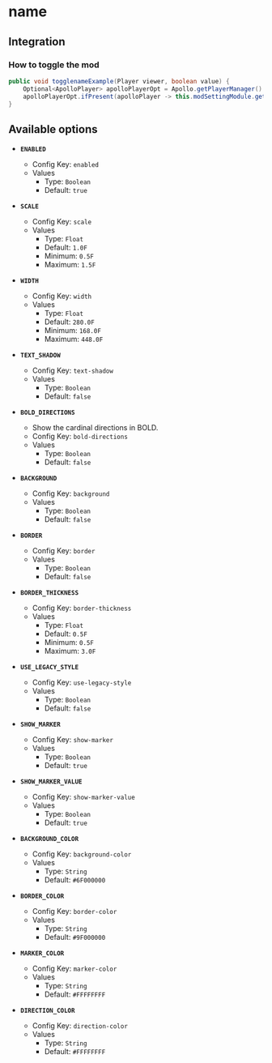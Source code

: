 # name

## Integration

### How to toggle the mod

```java
public void togglenameExample(Player viewer, boolean value) {
    Optional<ApolloPlayer> apolloPlayerOpt = Apollo.getPlayerManager().getPlayer(viewer.getUniqueId());
    apolloPlayerOpt.ifPresent(apolloPlayer -> this.modSettingModule.getOptions().set(apolloPlayer, ModDirectionHud.ENABLED, value));
}
```

## Available options

- __`ENABLED`__
    - Config Key: `enabled`
    - Values
        - Type: `Boolean`
        - Default: `true`

- __`SCALE`__
    - Config Key: `scale`
    - Values
        - Type: `Float`
        - Default: `1.0F`
        - Minimum: `0.5F`
        - Maximum: `1.5F`

- __`WIDTH`__
    - Config Key: `width`
    - Values
        - Type: `Float`
        - Default: `280.0F`
        - Minimum: `168.0F`
        - Maximum: `448.0F`

- __`TEXT_SHADOW`__
    - Config Key: `text-shadow`
    - Values
        - Type: `Boolean`
        - Default: `false`

- __`BOLD_DIRECTIONS`__
    - Show the cardinal directions in BOLD.
    - Config Key: `bold-directions`
    - Values
        - Type: `Boolean`
        - Default: `false`

- __`BACKGROUND`__
    - Config Key: `background`
    - Values
        - Type: `Boolean`
        - Default: `false`

- __`BORDER`__
    - Config Key: `border`
    - Values
        - Type: `Boolean`
        - Default: `false`

- __`BORDER_THICKNESS`__
    - Config Key: `border-thickness`
    - Values
        - Type: `Float`
        - Default: `0.5F`
        - Minimum: `0.5F`
        - Maximum: `3.0F`

- __`USE_LEGACY_STYLE`__
    - Config Key: `use-legacy-style`
    - Values
        - Type: `Boolean`
        - Default: `false`

- __`SHOW_MARKER`__
    - Config Key: `show-marker`
    - Values
        - Type: `Boolean`
        - Default: `true`

- __`SHOW_MARKER_VALUE`__
    - Config Key: `show-marker-value`
    - Values
        - Type: `Boolean`
        - Default: `true`

- __`BACKGROUND_COLOR`__
    - Config Key: `background-color`
    - Values
        - Type: `String`
        - Default: `#6F000000`

- __`BORDER_COLOR`__
    - Config Key: `border-color`
    - Values
        - Type: `String`
        - Default: `#9F000000`

- __`MARKER_COLOR`__
    - Config Key: `marker-color`
    - Values
        - Type: `String`
        - Default: `#FFFFFFFF`

- __`DIRECTION_COLOR`__
    - Config Key: `direction-color`
    - Values
        - Type: `String`
        - Default: `#FFFFFFFF`

